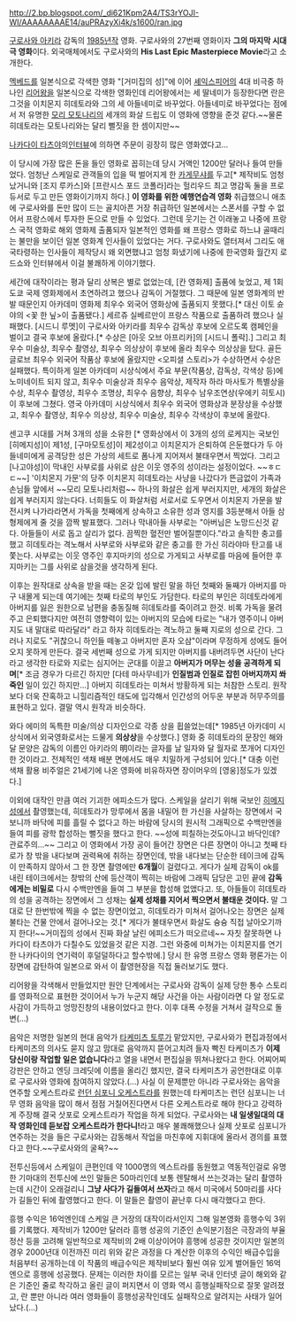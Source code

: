http://2.bp.blogspot.com/_di621Kpm2A4/TS3rYOJI-WI/AAAAAAAAE14/auPRAzyXi4k/s1600/ran.jpg

[[구로사와 아키라]] 감독의 [[1985년]]작 영화. 구로사와의 27번째 영화이자 '''그의 마지막 시대극 영화'''이다. 외국매체에서도 구로사와의 '''His Last Epic Masterpiece Movie'''라고 소개한다.

[[멕베드]]를 일본식으로 각색한 영화 "[거미집의 성]"에 이어 [[셰익스피어]]의 4대 비극중 하나인 [[리어왕]]을 일본식으로 각색한 영화인데 리어왕에서는 세 딸네미가 등장한다면 란은 그것을 이치몬지 히데토라와 그의 세 아들네미로 바꾸었다. 아들네미로 바꾸었다는 점에서 저 유명한 [[모리 모토나리]]의 세개의 화살 드립도 이 영화에 영향을 준것 같다.~~물론 히데토라는 모토나리와는 달리 뻘짓을 한 셈이지만~~

[http://www.cine21.com/Article/article_view.php?mm=005001002&article_id=61649 나카다이 타츠야]의[http://www.cine21.com/Article/article_view.php?mm=005001002&article_id=61650 인터뷰]에 의하면 주문이 굉장히 많은 영화였다고...

이 당시에 가장 많은 돈을 들인 영화로 꼽히는데 당시 거액인 1200만 달러나 들여 만들었다. 엄청난 스케일로 관객들의 입을 떡 벌어지게 한 [[카게무샤]]를 두고[* 제작비도 엄청났거니와 [조지 루카스]와 [프란시스 포드 코폴라]라는 헐리우드 최고 명감독 둘을 프로듀서로 두고 만든 영화이기까지 하다.] '''이 영화를 위한 예행연습격 영화''' 취급했으니 애초에 구로사와를 돈만 많이 드는 골치아픈 거장 취급하던 일본에서는 스폰서를 구할 수 없어서 프랑스에서 투자한 돈으로 만들 수 있었다. 그런데 웃기는 건 이래놓고 나중에 프랑스 국적 영화로 해외 영화제 출품되자 일본적인 영화를 왜 프랑스 영화로 하느냐 골때리는 불만을 보이던 일본 영화계 인사들이 있었다는 거다. 구로사와도 열터져서 그리도 애국타령하는 인사들이 제작당시 왜 외면했냐고 엄청 화냈기에 나중에 한국영화 월간지 로드쇼와 인터뷰에서 이걸 불쾌하게 이야기했다.

세간에 대작이라는 평과 달리 상복은 별로 없었는데, [칸 영화제] 출품에 늦었고, 제 1회 도쿄 국제 영화제에서 초연하려고 했으나 감독이 거절했다. 그 때문에 일본 영화계의 반발 때문인지 아카데미 영화제 최우수 외국어 영화상에 출품되지 못했다.[* 대신 이토 슌야의 <꽃 한 닢>이 출품됐다.] 세르쥬 실베르만이 프랑스 작품으로 출품하려 했으나 실패했다. 
[시드니 루멧]이 구로사와 아키라를 최우수 감독상 후보에 오르도록 캠페인을 벌이고 결국 후보에 올랐다.[* 수상은 [아웃 오브 아프리카]의 [시드니 폴락].] 그리고 최우수 미술상, 최우수 촬영상, 최우수 의상상이 후보에 올라 최우수 의상상을 탔다. 골든 글로브 최우수 외국어 작품상 후보에 올랐지만 <오피셜 스토리>가 수상하면서 수상은 실패했다. 
특이하게 일본 아카데미 시상식에서 주요 부문(작품상, 감독상, 각색상 등)에 노미네이트 되지 않고, 최우수 미술상과 최우수 음악상, 제작자 하라 마사토가 특별상을 수상, 최우수 촬영상, 최우수 조명상, 최우수 음향상, 최우수 남우조연상(우에키 히토시)이 후보에 그쳤다. 
영국 아카데미 시상식에서 최우수 외국어 영화상과 분장상을 수상했고, 최우수 촬영상, 최우수 의상상, 최우수 미술상, 최우수 각색상이 후보에 올랐다.

센고쿠 시대를 거쳐 3개의 성을 소유한 [* 영화상에서 이 3개의 성의 로케지는 국보인 [히메지성]이 제1성, [구마모토성]이 제2성이고 이치몬지가 은퇴하여 은둔했다가 두 아들네미에게 공격당한 성은 가상의 세트로 폼나게 지어져서 불태우면서 찍었다. 그리고 [나고야성]이 막내인 사부로를 사위로 삼은 이웃 영주의 성이라는 설정이었다. ~~ㅎㄷㄷ~~] '이치몬지 가문'의 당주 이치몬지 히데토라는 사냥을 나갔다가 뜬금없이 가족과 손님들 앞에서 ~~모리 모토나리처럼~~ 하나의 화살은 쉽게 부러지지만, 세개의 화살은 쉽게 부러지지 않는다다. 너희들도 이 화살처럼 서로서로 도우면서 이치몬지 가문을 발전시켜 나가라라면서 가독을 첫째에게 상속하고 소유한 성과 영지를 3등분해서 아들 삼형제에게 줄 것을 깜짝 발표했다. 그러나 막내아들 사부로는 "아버님은 노망드신것 같다. 아들들이 서로 돕고 살리가 없다. 끔찍한 혈전만 벌어질뿐이다."라고 솔직한 충고를 했고 히데토라는 격노해서 사부로와 사부로와 같은 충고를 한 가신 히라야마 탄고를 내쫓는다. 사부로는 이웃 영주인 후지마키의 성으로 가게되고 사부로를 마음에 들어한 후지마키는 그를 사위로 삼을것을 생각하게 된다.

이후는 원작대로 상속을 받을 때는 온갖 입에 발린 말을 하던 첫째와 둘째가 아버지를 마구 내몰게 되는데 여기에는 첫째 타로의 부인도 가담한다. 타로의 부인은 히데토라에게 아버지를 잃은 원한으로 남편을 충동질해 히데토라를 죽이려고 한것. 비록 가독을 물려주고 은퇴했다지만 여전히 영향력이 있는 아버지의 모습에 타로는 "내가 영주이니 아버지도 내 말대로 따라달라" 라고 하자 히데토라는 격노하고 둘째 지로의 성으로 간다. 그러나 지로도 "귀찮으니 하인들 떼놓고 아버지만 혼자 오삼"이라며 무정하게 성에도 들어오지 못하게 만든다. 결국 세번째 성으로 가게 되지만 아버지를 내버려두면 사단이 난다라고 생각한 타로와 지로는 심지어는 군대를 이끌고 '''아버지가 머무는 성을 공격하게 되며'''[* 조금 경우가 다르긴 하지만 [다테 마사무네]가 '''인질범과 인질로 잡힌 아버지까지 쏴죽인''' 일이 있긴 하지만...] 아버지 히데토라는 미쳐서 방황하게 되는 처참한 스토리. 원작보다 더욱 잔혹하고 니힐리즘적인 태도에 입각해서 인간성의 어두운 부분과 허무주의를 표현하고 있다. 결말 역시 원작과 비슷하다.

와다 에미의 독특한 미술/의상 디자인으로 각종 상을 휩쓸었는데[* 1985년 아카데미 시상식에서 외국영화로서는 드물게 '''의상상'''을 수상했다.] 영화 중 히데토라의 문장인 해와 달 문양은 감독의 이름인 아키라의 明이라는 글자를 날 일자와 달 월자로 쪼개어 디자인한 것이라고. 전체적인 색채 배분 면에서도 매우 치밀하게 구성되어 있다.[* 대충 이런 색채 활용 비주얼은 21세기에 나온 영화에 비유하자면 장이머우의 [영웅]정도가 있겠다.] 

이외에 대작인 만큼 여러 기괴한 에피소드가 많다. 스케일을 살리기 위해 국보인 [[히메지 성]]에서 촬영했는데, 히데토라가 망루에서 몸을 내밀어 한 가신을 사살하는 장면에서 국보니까 바닥에 피를 흘릴 수 없다고 하는 바람에 당시의 원시적 그래픽으로 수백만엔을 들여 피를 광학 합성하는 뻘짓을 했다고 한다. ~~성에 피칠하는것도아니고 바닥인데? 관료주의...~~ 그리고 이 영화에서 가장 공이 들어간 장면은 다른 장면이 아니고 첫째 타로가 창 밖을 내다보며 권력욕에 취하는 장면인데, 밖을 내다보는 단순한 테이크에 감독이 만족하지 않아서 그 한 장면 촬영에만 '''6개월'''이 걸렸다고. 게다가 실제 감독이 ok를 내린 테이크에서는 창밖의 산에 등산객이 찍히는 바람에 그래픽 담당은 고민 끝에 '''감독에게는 비밀로''' 다시 수백만엔을 들여 그 부분을 합성해 없앴다고. 또, 아들들이 히데토라의 성을 공격하는 장면에서 그 성채는 '''실제 성채를 지어서 찍으면서 불태운 것이다.''' 말 그대로 단 한번밖에 찍을 수 없는 장면이었고, 히데토라가 미쳐서 걸어나오는 장면은 실제 불타는 건물 안에서 걸어나오는 것.[* 게다가 불태우면서 화살도 슝슝 직접 날아오기까지 한다!~~거미집의 성에서 진짜 화살 날린 에피소드가 떠오르네~~ 자칫 잘못하면 나카다이 타츠야가 다칠수도 있었을것 같은 지경. 그런 와중에 미쳐가는 이치몬지를 연기한 나카다이의 연기력이 후덜덜하다고 할수밖에.] 당시 한 유명 프랑스 영화 평론가는 이 장면에 감탄하여 일본으로 와서 이 촬영현장을 직접 둘러보기도 했다.

리어왕을 각색해서 만들었지만 원안 단계에서는 구로사와 감독이 실제 당한 통수 스토리를 영화적으로 표현한 것이어서 누가 누군지 해당 사건을 아는 사람이라면 다 알 정도로 사감이 가득하고 엉망진창의 내용이었다고 한다. 이후 대폭 수정을 거쳐서 걸작으로 돌변(...)

음악은 저명한 일본의 현대 음악가 [[타케미츠 토루]]가 맡았지만, 구로사와가 편집과정에서 타케미츠의 의사도 묻지 않고 맘대로 음악까지 뜯어고치려 들자 빡친 타케미츠가 '''이제 당신이랑 작업할 일은 없습니다'''라고 열을 내면서 편집실을 뛰쳐나왔다고 한다. 어찌어찌 강판은 안하고 엔딩 크레딧에 이름을 올리긴 했지만, 결국 타케미츠가 공언한대로 이후로 구로사와 영화에 참여하지 않았다.(...) 사실 이 문제뿐만 아니라 구로사와는 음악을 연주할 오케스트라로 [[런던 심포니 오케스트라]]를 원했는데 타케미츠는 런던 심포니는 너무 영화 음악을 많이 해서 점점 거칠어진다면서 다른 오케스트라로 해야 한다고 강력하게 주장해 결국 삿포로 오케스트라가 작업을 하게 되었다. 구로사와는 '''내 일생일대의 대작 영화인데 듣보잡 오케스트라가 한다니!'''라고 매우 불쾌해했으나 실제 삿포로 심포니가 연주하는 것을 들은 구로사와는 감동해서 작업을 마친후에 지휘대에 올라서 경의를 표했다고 한다.~~구로사와의 굴욕?~~

전투신등에서 스케일이 큰편인데 약 1000명의 엑스트라를 동원했고 역동적인걸로 유명한 기마대의 전투신에 쓰인 말들은 50마리인데 보통 렌탈해서 쓰는것과는 달리 촬영하는데 시간이 오래걸리니 '''그냥 사다가 길들여서 쓰자'''라고 해서 미국에서 50마리를 사다가 길들인 뒤에 촬영했다고 한다. 이 말들은 촬영이 끝난후 다시 매각했다고 한다.

흥행 수익은 16억엔인데 스케일 큰 거장의 대작이라서인지 그해 일본영화 흥행수익 3위를 기록했다. 제작비가 1200만 달러라 흥행 성공의 기준인 손익분기점은 극장과의 부율 정산 등을 고려해 일반적으로 제작비의 2배 이상이어야 흥행에 성공한 것이지만 일본의 경우 2000년대 이전까진 미리 위와 같은 과정을 다 계산한 이후의 수익인 배급수입을 처음부터 공개하는데 이 작품의 배급수익은 제작비보다 훨씬 여유 있게 벌어들인 16억엔으로 흥행에 성공했다. 문제는 이러한 차이를 모르는 일부 국내 인터넷 글이 해외와 같은 기준인 줄로 착각하고 올린 글이 퍼지면서 이 영화 역시 흥행실패작으로 잘못 알려졌고, 란 뿐만 아니라 여러 영화들이 흥행성공작인데도 실패작으로 알려지는 사태가 일어났다.(...)
